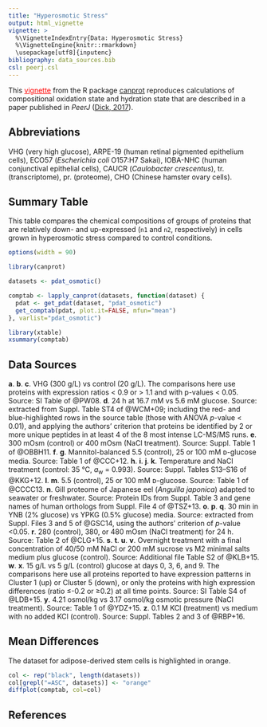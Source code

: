```yaml
---
title: "Hyperosmotic Stress"
output: html_vignette
vignette: >
  %\VignetteIndexEntry{Data: Hyperosmotic Stress}
  %\VignetteEngine{knitr::rmarkdown}
  \usepackage[utf8]{inputenc}
bibliography: data_sources.bib
csl: peerj.csl
---
```


This [<span style="color:red;text-decoration:underline">vignette</span>](http://chnosz.net/canprot/doc/index.html) from the R package [canprot](http://github.com/jedick/canprot) reproduces calculations of compositional oxidation state and hydration state that are described in a paper published in _PeerJ_ ([Dick, 2017](https://doi.org/10.7717/peerj.3421)).

## Abbreviations
VHG (very high glucose), ARPE-19 (human retinal pigmented epithelium cells), ECO57 (_Escherichia coli_ O157:H7 Sakai), IOBA-NHC (human conjunctival epithelial cells), CAUCR (_Caulobacter crescentus_), tr. (transcriptome), pr. (proteome), CHO (Chinese hamster ovary cells).

## Summary Table

This table compares the chemical compositions of groups of proteins that are relatively down- and up-expressed (`n1` and `n2`, respectively) in cells grown in hyperosmotic stress compared to control conditions.

```r
options(width = 90)
```

```r
library(canprot)
```

```r
datasets <- pdat_osmotic()
```

```r
comptab <- lapply_canprot(datasets, function(dataset) {
  pdat <- get_pdat(dataset, "pdat_osmotic")
  get_comptab(pdat, plot.it=FALSE, mfun="mean")
}, varlist="pdat_osmotic")
```

```r
library(xtable)
xsummary(comptab)
```

## Data Sources

<b>a</b>. <b>b</b>. <b>c</b>. VHG (300 g/L) vs control (20 g/L). The comparisons here use proteins with expression ratios < 0.9 or > 1.1 and with p-values < 0.05. Source: SI Table of @PW08.
<b>d</b>. 24 h at 16.7 mM vs 5.6 mM glucose. Source: extracted from Suppl. Table ST4 of @WCM+09; including the red- and blue-highlighted rows in the source table (those with ANOVA _p_-value < 0.01), and applying the authors' criterion that proteins be identified by 2 or more unique peptides in at least 4 of the 8 most intense LC-MS/MS runs.
<b>e</b>. 300 mOsm (control) or 400 mOsm (NaCl treatment). Source: Suppl. Table 1 of @OBBH11.
<b>f</b>. <b>g</b>. Mannitol-balanced 5.5 (control), 25 or 100 mM ᴅ-glucose media. Source: Table 1 of @CCC+12.
<b>h</b>. <b>i</b>. <b>j</b>. <b>k</b>. Temperature and NaCl treatment (control: 35 °C, <I>a</I><sub>w</sub> = 0.993). Source: Suppl. Tables S13–S16 of @KKG+12.
<b>l</b>. <b>m</b>. 5.5 (control), 25 or 100 mM ᴅ-glucose. Source: Table 1 of @CCCC13.
<b>n</b>. Gill proteome of Japanese eel (<I>Anguilla japonica</I>) adapted to seawater or freshwater. Source: Protein IDs from Suppl. Table 3 and gene names of human orthologs from Suppl. File 4 of @TSZ+13.
<b>o</b>. <b>p</b>. <b>q</b>. 30 min in YNB (2% glucose) vs YPKG (0.5% glucose) media. Source: extracted from Suppl. Files 3 and 5 of @GSC14, using the authors' criterion of _p_-value <0.05.
<b>r</b>. 280 (control), 380, or 480 mOsm (NaCl treatment) for 24 h. Source: Table 2 of @CLG+15.
<b>s</b>. <b>t</b>. <b>u</b>. <b>v</b>. Overnight treatment with a final concentration of 40/50 mM NaCl or 200 mM sucrose vs M2 minimal salts medium plus glucose (control). Source: Additional file Table S2 of @KLB+15.
<b>w</b>. <b>x</b>. 15 g/L vs 5 g/L (control) glucose at days 0, 3, 6, and 9. The comparisons here use all proteins reported to have expression patterns in Cluster 1 (up) or Cluster 5 (down), or only the proteins with high expression differences (ratio ≤-0.2 or ≥0.2) at all time points. Source: SI Table S4 of @LDB+15.
<b>y</b>. 4.21 osmol/kg vs 3.17 osmol/kg osmotic pressure (NaCl treatment). Source: Table 1 of @YDZ+15.
<b>z</b>. 0.1 M KCl (treatment) vs medium with no added KCl (control). Source: Suppl. Tables 2 and 3 of @RBP+16.

## Mean Differences

The dataset for adipose-derived stem cells is highlighted in orange.

```r
col <- rep("black", length(datasets))
col[grepl("=ASC", datasets)] <- "orange"
diffplot(comptab, col=col)
```

## References
